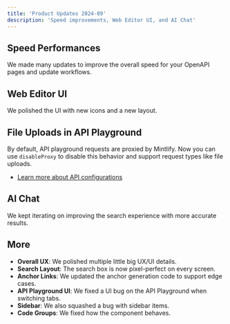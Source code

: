 ```yaml
---
title: 'Product Updates 2024-09'
description: 'Speed improvements, Web Editor UI, and AI Chat'
---
```


## Speed Performances

We made many updates to improve the overall speed for your OpenAPI pages and update workflows.

## Web Editor UI

We polished the UI with new icons and a new layout.

## File Uploads in API Playground

By default, API playground requests are proxied by Mintlify. Now you can use `disableProxy` to disable this behavior and support request types like file uploads.

- [Learn more about API configurations](/settings/global#api-configurations)

## AI Chat

We kept iterating on improving the search experience with more accurate results.

## More

- **Overall UX**: We polished multiple little big UX/UI details.
- **Search Layout**: The search box is now pixel-perfect on every screen.
- **Anchor Links**: We updated the anchor generation code to support edge cases.
- **API Playground UI**: We fixed a UI bug on the API Playground when switching tabs.
- **Sidebar**: We also squashed a bug with sidebar items.
- **Code Groups**: We fixed how the component behaves.